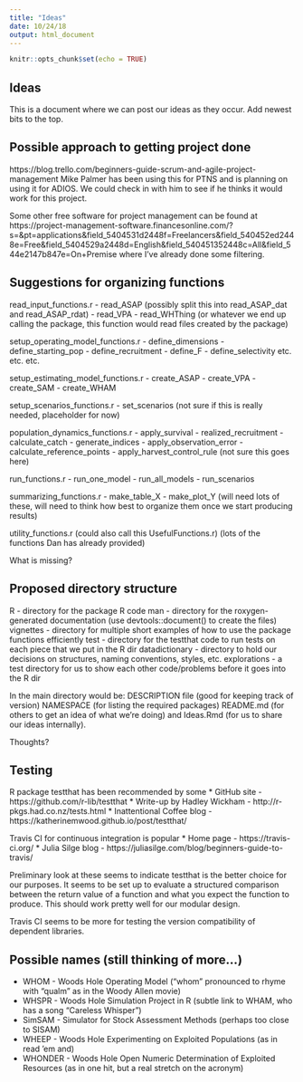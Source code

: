 ```yaml
---
title: "Ideas"
date: 10/24/18
output: html_document
---
```


```r
knitr::opts_chunk$set(echo = TRUE)
```

## Ideas

This is a document where we can post our ideas as they occur. Add newest bits to the top.

## Possible approach to getting project done
https://blog.trello.com/beginners-guide-scrum-and-agile-project-management
Mike Palmer has been using this for PTNS and is planning on using it for ADIOS. We could check in with him to see if he thinks it would work for this project.

Some other free software for project management can be found at https://project-management-software.financesonline.com/?s=&pt=applications&field_5404531d2448f=Freelancers&field_540452ed2448e=Free&field_5404529a2448d=English&field_540451352448c=All&field_544e2147b847e=On+Premise where I've already done some filtering.

## Suggestions for organizing functions

read_input_functions.r
- read_ASAP (possibly split this into read_ASAP_dat and read_ASAP_rdat)
- read_VPA
- read_WHThing (or whatever we end up calling the package, this function would read files created by the package)

setup_operating_model_functions.r
- define_dimensions
- define_starting_pop
- define_recruitment
- define_F
- define_selectivity
etc. etc. etc.

setup_estimating_model_functions.r
- create_ASAP
- create_VPA
- create_SAM
- create_WHAM

setup_scenarios_functions.r
- set_scenarios (not sure if this is really needed, placeholder for now)

population_dynamics_functions.r
- apply_survival
- realized_recruitment
- calculate_catch
- generate_indices
- apply_observation_error
- calculate_reference_points
- apply_harvest_control_rule (not sure this goes here)

run_functions.r
- run_one_model
- run_all_models
- run_scenarios

summarizing_functions.r
- make_table_X
- make_plot_Y
(will need lots of these, will need to think how best to organize them once we start producing results)

utility_functions.r (could also call this UsefulFunctions.r)
(lots of the functions Dan has already provided)

What is missing?

## Proposed directory structure

R - directory for the package R code
man - directory for the roxygen-generated documentation (use devtools::document() to create the files)
vignettes - directory for multiple short examples of how to use the package functions efficiently
test - directory for the testthat code to run tests on each piece that we put in the R dir
datadictionary - directory to hold our decisions on structures, naming conventions, styles, etc.
explorations - a test directory for us to show each other code/problems before it goes into the R dir

In the main directory would be: 
DESCRIPTION file (good for keeping track of version)
NAMESPACE (for listing the required packages)
README.md (for others to get an idea of what we're doing) and 
Ideas.Rmd (for us to share our ideas internally). 

Thoughts?

## Testing

R package testthat has been recommended by some
* GitHub site - https://github.com/r-lib/testthat
* Write-up by Hadley Wickham - http://r-pkgs.had.co.nz/tests.html
* Inattentional Coffee blog - https://katherinemwood.github.io/post/testthat/

Travis CI for continuous integration is popular
* Home page - https://travis-ci.org/
* Julia Silge blog - https://juliasilge.com/blog/beginners-guide-to-travis/

Preliminary look at these seems to indicate testthat is the better choice for our purposes. It seems to be set up to evaluate a structured comparison between the return value of a function and what you expect the function to produce. This should work pretty well for our modular design. 

Travis CI seems to be more for testing the version compatibility of dependent libraries.

## Possible names (still thinking of more...)

* WHOM - Woods Hole Operating Model ("whom" pronounced to rhyme with "qualm" as in the Woody Allen movie)
* WHSPR - Woods Hole Simulation Project in R (subtle link to WHAM, who has a song "Careless Whisper")
* SimSAM - Simulator for Stock Assessment Methods (perhaps too close to SISAM)
* WHEEP - Woods Hole Experimenting on Exploited Populations (as in read 'em and)
* WHONDER - Woods Hole Open Numeric Determination of Exploited Resources (as in one hit, but a real stretch on the acronym)


